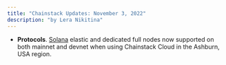 ```yaml
---
title: "Chainstack Updates: November 3, 2022"
description: "by Lera Nikitina"
---
```

- **Protocols**. [Solana](/docs/protocols-networks) elastic and dedicated full nodes now supported on both mainnet and devnet when using Chainstack Cloud in the Ashburn, USA region.
